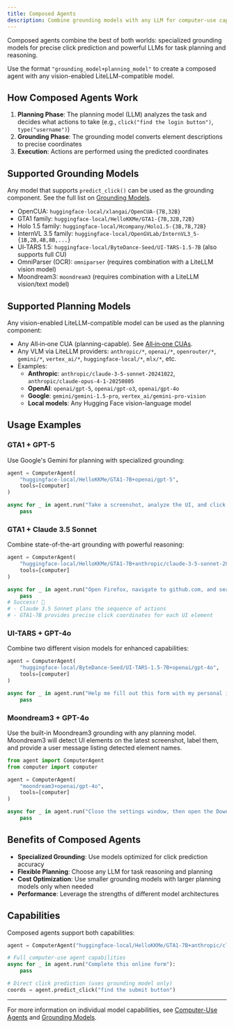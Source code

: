 ```yaml
---
title: Composed Agents
description: Combine grounding models with any LLM for computer-use capabilities
---
```


Composed agents combine the best of both worlds: specialized grounding models for precise click prediction and powerful LLMs for task planning and reasoning.

Use the format `"grounding_model+planning_model"` to create a composed agent with any vision-enabled LiteLLM-compatible model.

## How Composed Agents Work

1. **Planning Phase**: The planning model (LLM) analyzes the task and decides what actions to take (e.g., `click("find the login button")`, `type("username")`)
2. **Grounding Phase**: The grounding model converts element descriptions to precise coordinates
3. **Execution**: Actions are performed using the predicted coordinates

## Supported Grounding Models

Any model that supports `predict_click()` can be used as the grounding component. See the full list on [Grounding Models](./grounding-models).

- OpenCUA: `huggingface-local/xlangai/OpenCUA-{7B,32B}`
- GTA1 family: `huggingface-local/HelloKKMe/GTA1-{7B,32B,72B}`
- Holo 1.5 family: `huggingface-local/Hcompany/Holo1.5-{3B,7B,72B}`
- InternVL 3.5 family: `huggingface-local/OpenGVLab/InternVL3_5-{1B,2B,4B,8B,...}`
- UI‑TARS 1.5: `huggingface-local/ByteDance-Seed/UI-TARS-1.5-7B` (also supports full CU)
- OmniParser (OCR): `omniparser` (requires combination with a LiteLLM vision model)
- Moondream3: `moondream3` (requires combination with a LiteLLM vision/text model)

## Supported Planning Models

Any vision-enabled LiteLLM-compatible model can be used as the planning component:

- Any All‑in‑one CUA (planning-capable). See [All‑in‑one CUAs](./computer-use-agents).
- Any VLM via LiteLLM providers: `anthropic/*`, `openai/*`, `openrouter/*`, `gemini/*`, `vertex_ai/*`, `huggingface-local/*`, `mlx/*`, etc.
- Examples:
  - **Anthropic**: `anthropic/claude-3-5-sonnet-20241022`, `anthropic/claude-opus-4-1-20250805`
  - **OpenAI**: `openai/gpt-5`, `openai/gpt-o3`, `openai/gpt-4o`
  - **Google**: `gemini/gemini-1.5-pro`, `vertex_ai/gemini-pro-vision`
  - **Local models**: Any Hugging Face vision-language model

## Usage Examples

### GTA1 + GPT-5

Use Google's Gemini for planning with specialized grounding:

```python
agent = ComputerAgent(
    "huggingface-local/HelloKKMe/GTA1-7B+openai/gpt-5",
    tools=[computer]
)

async for _ in agent.run("Take a screenshot, analyze the UI, and click on the most prominent button"):
    pass
```

### GTA1 + Claude 3.5 Sonnet

Combine state-of-the-art grounding with powerful reasoning:

```python
agent = ComputerAgent(
    "huggingface-local/HelloKKMe/GTA1-7B+anthropic/claude-3-5-sonnet-20241022",
    tools=[computer]
)

async for _ in agent.run("Open Firefox, navigate to github.com, and search for 'computer-use'"):
    pass
# Success! 🎉
# - Claude 3.5 Sonnet plans the sequence of actions
# - GTA1-7B provides precise click coordinates for each UI element
```

### UI-TARS + GPT-4o

Combine two different vision models for enhanced capabilities:

```python
agent = ComputerAgent(
    "huggingface-local/ByteDance-Seed/UI-TARS-1.5-7B+openai/gpt-4o",
    tools=[computer]
)

async for _ in agent.run("Help me fill out this form with my personal information"):
    pass
```

### Moondream3 + GPT-4o

Use the built-in Moondream3 grounding with any planning model. Moondream3 will detect UI elements on the latest screenshot, label them, and provide a user message listing detected element names.

```python
from agent import ComputerAgent
from computer import computer

agent = ComputerAgent(
    "moondream3+openai/gpt-4o",
    tools=[computer]
)

async for _ in agent.run("Close the settings window, then open the Downloads folder"):
    pass
```

## Benefits of Composed Agents

- **Specialized Grounding**: Use models optimized for click prediction accuracy
- **Flexible Planning**: Choose any LLM for task reasoning and planning
- **Cost Optimization**: Use smaller grounding models with larger planning models only when needed
- **Performance**: Leverage the strengths of different model architectures

## Capabilities

Composed agents support both capabilities:

```python
agent = ComputerAgent("huggingface-local/HelloKKMe/GTA1-7B+anthropic/claude-3-5-sonnet-20241022")

# Full computer-use agent capabilities
async for _ in agent.run("Complete this online form"):
    pass

# Direct click prediction (uses grounding model only)
coords = agent.predict_click("find the submit button")
```

---

For more information on individual model capabilities, see [Computer-Use Agents](./computer-use-agents) and [Grounding Models](./grounding-models).
